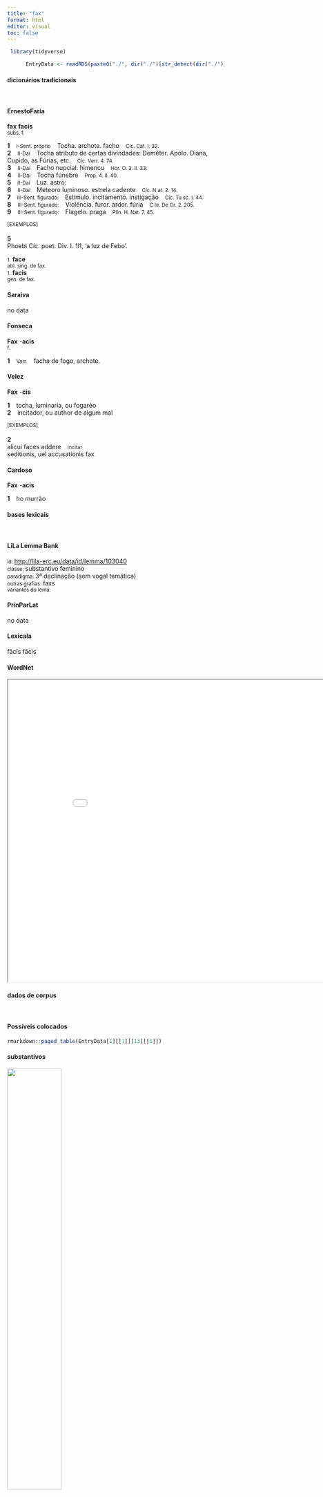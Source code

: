 ```yaml
---
title: "fax"
format: html
editor: visual
toc: false
---
```



```r
 library(tidyverse) 

      EntryData <- readRDS(paste0("./", dir("./")[str_detect(dir("./"), "_xx102-97-120xx_.rds")]))

```


#### dicionários tradicionais

&emsp;




::: panel-tabset

#### ErnestoFaria

<b>fax</b> <b>facis</b> <br> <small>subs. f.</small> <br> <small></small>   <p> <b>1</b> &ensp; <small>I-Sent. próprio</small> &ensp; Tocha. archote. facho &ensp; <small>Cíc. Cat. I. 32.</small> <br> <b>2</b> &ensp; <small>II-Daí</small> &ensp; Tocha atributo de certas divindades: Deméter. Apolo. Diana, Cupido, as Fúrias, etc. &ensp; <small>Cíc. Verr. 4. 74.</small> <br> <b>3</b> &ensp; <small>II-Daí</small> &ensp; Facho nupcial. himencu &ensp; <small>Hor. O. 3. II. 33.</small> <br> <b>4</b> &ensp; <small>II-Daí</small> &ensp; Tocha fúnebre &ensp; <small>Prop. 4. II. 40.</small> <br> <b>5</b> &ensp; <small>II-Daí</small> &ensp; Luz. astro: &ensp; <small></small> <br> <b>6</b> &ensp; <small>II-Daí</small> &ensp; Meteoro luminoso. estrela cadente &ensp; <small>Cíc. N at. 2. 14.</small> <br> <b>7</b> &ensp; <small>III-Sent. figurado:</small> &ensp; Estímulo. incitamento. instigação &ensp; <small>Cíc. Tu sc. I. 44.</small> <br> <b>8</b> &ensp; <small>III-Sent. figurado:</small> &ensp; Violência. furor. ardor. fúria &ensp; <small>C Ie. De Or. 2. 205.</small> <br> <b>9</b> &ensp; <small>III-Sent. figurado:</small> &ensp; Flagelo. praga &ensp; <small>Plín. H. Nat. 7. 45.</small> </p>   <p><small>[EXEMPLOS]</small><br> <br><b>5</b><br>Phoebi Cíc. poet. Div. I. 1l1, ‘a luz de Febo’. </p> 
 <small>1.</small> <b>face</b> <br> <small>abl. sing. de fax.</small> <br> <small></small> 
 <small>1.</small> <b>facis</b> <br> <small>gen. de fax.</small> <br> <small></small>




#### Saraiva

no data




#### Fonseca

<b>Fax</b> -<b>acis</b> <br> <small>f.</small>   <p> <b>1</b> &ensp; <small>Varr.</small> &ensp; facha de fogo, archote. </p>




#### Velez

<b>Fax</b> -<b>cis</b>   <p> <b>1</b> &ensp; tocha, luminaria, ou fogaréo <br> <b>2</b> &ensp; incitador, ou author de algum mal </p>   <p><small>[EXEMPLOS]</small><br> <br><b>2</b><br>alicui faces addere &ensp; <small>incitar</small> <br> seditionis, uel accusationis fax </p>




#### Cardoso

<b>Fax</b> -<b>acis</b>   <p> <b>1</b> &ensp; ho murrão </p>


:::



#### bases lexicais

&emsp;






::: panel-tabset

#### LiLa Lemma Bank

<small> id: </small> <a href=' http://lila-erc.eu/data/id/lemma/103040 ' target="_blank"> http://lila-erc.eu/data/id/lemma/103040 </a> <br>
<small> classe: </small> substantivo feminino   <br>
<small> paradigma: </small> 3ª declinação (sem vogal temática) <br>
<small> outras grafias: </small> faxs <br>
<small> variantes do lema: </small>  <br>





#### PrinParLat

no data




#### Lexicala

făcĭs 
 făcis




#### WordNet

<iframe width='900' height='700' src='Media/Tree__xx102-97-120xx__sem_type_lexemes_pt.html'>

</iframe>


:::



#### dados de corpus

&emsp;




::: panel-tabset

#### Possíveis colocados

```r

rmarkdown::paged_table(EntryData[1][[1]][13][[1]])

```


#### substantivos

![](./Media/wordcloud__xx102-97-120xx__BY_collocate_scoreSUBST.webp){width=50% fig-alt='This chart plots collocate by scoreSUBST, for the headword fax here are all the values plotted: collocate: ad; scoreSUBST: 0. collocate: cum; scoreSUBST: 0. collocate: et; scoreSUBST: 0'}




#### adjetivos

![](./Media/wordcloud__xx102-97-120xx__BY_collocate_scoreADJ.webp){width=50% fig-alt='This chart plots collocate by scoreADJ, for the headword fax here are all the values plotted: collocate: ad; scoreADJ: 0. collocate: cum; scoreADJ: 0. collocate: et; scoreADJ: 0'}




#### verbos

![](./Media/wordcloud__xx102-97-120xx__BY_collocate_scoreVERBO.webp){width=50% fig-alt='This chart plots collocate by scoreVERBO, for the headword fax here are all the values plotted: collocate: ad; scoreVERBO: 0. collocate: cum; scoreVERBO: 0. collocate: et; scoreVERBO: 0'}




#### advérbios

![](./Media/wordcloud__xx102-97-120xx__BY_collocate_scoreADV.webp){width=50% fig-alt='This chart plots collocate by scoreADV, for the headword fax here are all the values plotted: collocate: ad; scoreADV: 0. collocate: cum; scoreADV: 0. collocate: et; scoreADV: 0'}




#### preposições e conjunções

![](./Media/wordcloud__xx102-97-120xx__BY_collocate_scoreFUNC.webp){width=50% fig-alt='This chart plots collocate by scoreFUNC, for the headword fax here are all the values plotted: collocate: ad; scoreFUNC: 20. collocate: cum; scoreFUNC: 10. collocate: et; scoreFUNC: 0'}


:::



::: panel-tabset

#### ExemplosTraduzidos

<p> equidem et iugales filiae memini <b>faces</b> et generum Achillem praestitit matri fidem <br> <small> Sen.Ag.158 <br> Na verdade, lembro também as tochas nupciais de minha filha e o meu genro Aquiles: ele demonstrou lealdade a uma mãe. <small> [JDD] </small> </small> </p>
; <p> quantulum enim a funere absunt et quidem acerbo qui ad <b>faces</b> et cereos uiuunt <br> <small> Sen.Ep.122.10 <br> pois quão pouco distam da morte e, por certo, cruel esses que vivem junto de tochas e velas? <small> [JDD] </small> </small> </p>
; <p> nisi uero sustinuistis eos qui cum <b>facibus</b> ad curiam concurrerunt cum fascibus ad Castoris cum gladiis toto foro uolitauerunt <br> <small> Cic.Mil.91 <br> A menos que realmente tendes resistido àqueles que correram com tochas à cúria, com tochas ao templo de Castor, que voejaram com espadas por todo o foro. <small> [JDD] </small> </small> </p>





#### Frequência por autor

![](./Media/barchart__xx102-97-120xx__lemma_BY_author_Frequencies.webp){width=50% fig-alt='This charts plots the frequency of lemma by author_Frequencies. The Ovidius subcorpus registers the highest normalized frequency, with the value of 3.43 and an absolute frequency of 2. The Sallustius subcorpus follows, with a normalized frequency of 0 and an absolute frequency of 0. the subcorpus with the least normalized frequency is Caesar with the normalized value of 0 and an absolute freqeuncy of 0. here are all the values: subcorpus: Caesar ; normalized frequency: 0 ; absolute frequency: 0. subcorpus: Cicero ; normalized frequency: 13 ; absolute frequency: 0.809847748623259. subcorpus: Horatius ; normalized frequency: 1 ; absolute frequency: 0.888020602077968. subcorpus: Ovidius ; normalized frequency: 2 ; absolute frequency: 3.43170899107756. subcorpus: Phaedrus ; normalized frequency: 1 ; absolute frequency: 1.5181417944436. subcorpus: Sallustius ; normalized frequency: 0 ; absolute frequency: 0. subcorpus: Seneca ; normalized frequency: 11 ; absolute frequency: 2.05296653664545. subcorpus: Suetonius ; normalized frequency: 0 ; absolute frequency: 0. subcorpus: Tacitus ; normalized frequency: 0 ; absolute frequency: 0. subcorpus: Vergilius ; normalized frequency: 1 ; absolute frequency: 1.93050193050193. subcorpus: Hieronymus ; normalized frequency: 0 ; absolute frequency: 0'}




#### Frequência por gênero

![](./Media/barchart__xx102-97-120xx__lemma_BY_genre_Frequencies.webp){width=50% fig-alt='This charts plots the frequency of lemma by genre_Frequencies. The Poesia.trágica subcorpus registers the highest normalized frequency, with the value of 8.69 and an absolute frequency of 10. The Poesia.didática subcorpus follows, with a normalized frequency of 2.54 and an absolute frequency of 3. the subcorpus with the least normalized frequency is Prosa.histórica with the normalized value of 0 and an absolute freqeuncy of 0. here are all the values: subcorpus: Prosa.histórica ; normalized frequency: 0 ; absolute frequency: 0. subcorpus: Prosa.filosófica ; normalized frequency: 2 ; absolute frequency: 0.329483863527784. subcorpus: Prosa.oratória ; normalized frequency: 11 ; absolute frequency: 1.05613856537978. subcorpus: Prosa.epistolográfica ; normalized frequency: 1 ; absolute frequency: 0.264977874347492. subcorpus: Poesia.lírica ; normalized frequency: 1 ; absolute frequency: 0.84125515268781. subcorpus: Poesia.didática ; normalized frequency: 3 ; absolute frequency: 2.54474510136568. subcorpus: Poesia.trágica ; normalized frequency: 10 ; absolute frequency: 8.68658790826963. subcorpus: Poesia.épica ; normalized frequency: 1 ; absolute frequency: 1.93050193050193. subcorpus: Prosa.ficcional ; normalized frequency: 0 ; absolute frequency: 0'}




#### Frequência por século

![](./Media/barchart__xx102-97-120xx__lemma_BY_period_Frequencies.webp){width=50% fig-alt='This charts plots the frequency of lemma by period_Frequencies. The I.d.C. subcorpus registers the highest normalized frequency, with the value of 2.14 and an absolute frequency of 14. The I.a.C. subcorpus follows, with a normalized frequency of 0.7 and an absolute frequency of 15. the subcorpus with the least normalized frequency is II.d.C. with the normalized value of 0 and an absolute freqeuncy of 0. here are all the values: subcorpus: I.a.C. ; normalized frequency: 15 ; absolute frequency: 0.698161508028857. subcorpus: I.d.C. ; normalized frequency: 14 ; absolute frequency: 2.14165519351384. subcorpus: II.d.C. ; normalized frequency: 0 ; absolute frequency: 0. subcorpus: IV.d.C. ; normalized frequency: 0 ; absolute frequency: 0'}


:::

